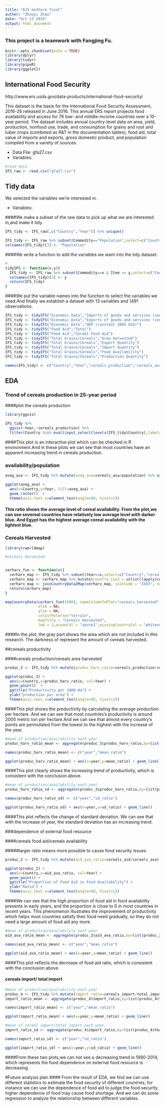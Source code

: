 ---
title: "615 midterm final"
author: "Zhouyi Zhao"
date: "Oct 23 2016"
output: html_document
---

### This project is a teamwork with Fangjing Fu.

```{r setup, include=FALSE}
knitr::opts_chunk$set(echo = TRUE)
library(dplyr)
library(tidyr)
library(pipeR)
library(ggplot2)
```

## International Food Security

http://www.ers.usda.gov/data-products/international-food-security/

This dataset is the basis for the International Food Security Assessment, 2016-26 released in June 2016.  This annual ERS report projects food availability and access for 76 low- and middle-income countries over a 10-year period.  The dataset includes annual country-level data on area, yield, production, nonfood use, trade, and consumption for grains and root and tuber crops (combined as R&T in the documentation tables), food aid, total value of imports and exports, gross domestic product, and population compiled from a variety of sources. 

* Data File: gfa27.csv
* Variables: 
  \begin{itemize}
  \item  Country: 76 low- and middle-income countries.
  \item  Commodity: Economic Data, Food Aid, Population, Root Crops (R&T), Total Grains/Cereals, Total Grains/Cereals and Root Crops (R&T), Other.
  \item  Item: 24 levels including Area Harvested, Cereal Food Aid, Export Quantity, etc.
  \item  Unit: unit of the data
  \item  Year: 1990-2014
  \item  Amount: data
\end{itemize}


```{r}
#read data
IFS_raw <- read.csv("gfa27.csv")
```


## Tidy data

We selected the variables we're interested in. 

* Variables: 
  \begin{itemize}
  \item  Country: 76 low- and middle-income countries.
  \item  Year: 1990-2014
  \item  cereals_production: Total Grains/Cereals Production Quantity (1000 MT)
  \item  cereals_ava: Total Grains/Cereals Food availability (1000 MT)
  \item  cereals_import: Total Grains/Cereals Import Quantity (1000 MT)
  \item  cereals_export: Total Grains/Cereals Export Quantity (1000 MT)
  \item  cereals_harvested: Total Grains/Cereals Area Harvested (1000 Ha)
  \item  cereals_aid: Cereal Food Aid (Grain Equivalent, 1000 MT)
  \item  total_aid: Total Food Aid (Grain Equivalent, 1000 MT)
  \item  GDP: GDP (constant 2000 US$, million)
  \item  total_export: Exports of goods and services (constant 2000 US$, million)
  \item  total_import: Imports of goods and services (constant 2000 US$, million)
  \item  population: Total Population - Both Sexes (million)
\end{itemize}

####We make a subset of the raw data to pick up what we are interested in,and make it tidy.

```{r}
IFS_tidy <- IFS_raw[,c("Country","Year")] %>% unique()

IFS_tidy <- IFS_raw %>% subset(Commodity=="Population",select=c("Country","Year","Amount")) %>>% full_join(IFS_tidy,., by = c("Country","Year")) 
colnames(IFS_tidy)[3] <- "Population"
```

####We write a function to add the variables we want into the tidy dataset.

```{r}
#
tidyIFS <- function(x,y){
  IFS_tidy <- IFS_raw %>% subset(Commodity==x & Item == y,select=c("Country","Year","Amount")) %>>% full_join(IFS_tidy,., by = c("Country","Year"))
  colnames(IFS_tidy)[3] <- y
  return(IFS_tidy)
}
```

####We put the variable names into the function to select the variables we need.And finally we establish a dataset with 13 variables and 1491 observations.

```{r}
IFS_tidy <- tidyIFS("Economic Data","Imports of goods and services (constant 2005 US$)")
IFS_tidy <- tidyIFS("Economic Data","Exports of goods and services (constant 2005 US$)")
IFS_tidy <- tidyIFS("Economic Data","GDP (constant 2005 US$)") 
IFS_tidy <- tidyIFS("Food Aid","Total")
IFS_tidy <- tidyIFS("Food Aid","Cereal Food Aid") 
IFS_tidy <- tidyIFS("Total Grains/Cereals","Area Harvested")
IFS_tidy <- tidyIFS("Total Grains/Cereals","Export Quantity") 
IFS_tidy <- tidyIFS("Total Grains/Cereals","Import Quantity")
IFS_tidy <- tidyIFS("Total Grains/Cereals","Food Availability") 
IFS_tidy <- tidyIFS("Total Grains/Cereals","Production Quantity")

names(IFS_tidy) <- c("Country","Year","cereals_production","cereals_ava","cereals_import","cereals_export","cereals_harvested","cereals_aid","total_aid","GDP","total_export","total_import","population")
```

## EDA



### Trend of cereals production in 25-year period

####plot the cereals production 

```{r}
library(ggvis)

IFS_tidy %>%
  ggvis(~Year,~cereals_production) %>%
  filter(Country %in% eval(input_select(levels(IFS_tidy$Country),label='Country'))) %>% layer_lines()
```

####This plot is an interactive plot which can be checked in R environment.And in these plots we can see that most countries have an apparent increasing trend in cereals production.

### availability/population

```{r}
aveg_ava <- IFS_tidy %>% mutate(aveg_ava=cereals_ava/population) %>% na.omit()

ggplot(aveg_ava) + 
  aes(x=Country,y=Year, fill=aveg_ava) + 
  geom_raster()  +
  theme(axis.text.x=element_text(angle=90, hjust=1))
```

#### This ratio shows the average level of cereal availability. From the plot,we can see severeal countries have relatively low average level with darker blue. And Egypt has the highest average cereal availability with the lightest blue.



### Cereals Harvested 

```{r}
library(rworldmap)

#Cereals Harvested


cerharv_fun <- function(x){
  cerharv_map <- IFS_tidy %>% subset(Year==x,select=c("Country","cereals_harvested"))
  cerharv_map <- cerharv_map %>% mutate(country_iso3 = unlist(lapply(cerharv_map$Country, rwmGetISO3))) 
  cerharv_map <- joinCountryData2Map(cerharv_map, joinCode = "ISO3", nameJoinColumn = "country_iso3")
  return(cerharv_map)
}

mapCountryData(cerharv_fun(1990), nameColumnToPlot="cereals_harvested", 
               xlim = NA,
               ylim = NA,
               colourPalette="terrain",
               mapTitle = "Cereals Harvested",
               lwd = 1,oceanCol = "azure1",missingCountryCol = "whitesmoke")
```

####In the plot, the gray part shows the area which are not included in this research. The darkness of represent the amount of cereals harvested.


##cereals productivity 

####cereals production/cereals area harvested

```{r}
produc_3 <- IFS_tidy %>% mutate(produc_harv_ratio=cereals_production/cereals_harvested) %>% na.omit()

ggplot(produc_3) + 
  aes(x=Country,y=produc_harv_ratio, col=Year) + 
  geom_point()  + 
  ggtitle("Productivity per 1000 Ha") + 
  ylab("production per area") + 
  theme(axis.text.x=element_text(angle=90, hjust=1))

```

####This plot shows the productivity by calculating the average production per hectare. And we can see that most countries's productivity is around 2000 metric ton per hectare.And we can see that almost every country's points are permutated from the lowest to the highest with the increase of the year.

```{r}
#mean of production/availability each year 
produc_harv_ratio_mean <- aggregate(produc_3$produc_harv_ratio,by=list(produc_3$Year),mean) 

names(produc_harv_ratio_mean) <- c("year","mean_ratio")

ggplot(produc_harv_ratio_mean) + aes(x=year,y=mean_ratio) + geom_line()

```

####This plot clearly shows the increasing trend of productivity, which is consistent with the conclusion above.

```{r}
#mean of production/availability each year 
produc_harv_ratio_sd <- aggregate(produc_3$produc_harv_ratio,by=list(produc_3$Year),sd) 

names(produc_harv_ratio_sd) <- c("year","sd_ratio")

ggplot(produc_harv_ratio_sd) + aes(x=year,y=sd_ratio) + geom_line()

```

####This plot reflects the change of standard deviation. We can see that with the increase of year, the standard deviation has an increasing trend.

###dependence of external food resource

####cereals food aid/cereals availability

#####larger ratio means more possible to cause food security issues.

```{r}
produc_2 <- IFS_tidy %>% mutate(aid_ava_ratio=cereals_aid/cereals_ava) %>% na.omit()

ggplot(produc_2) + 
  aes(x=Country,y=aid_ava_ratio, col=Year) + 
  geom_point() +  
  ggtitle("Proportion of Food Aid in Food Availability") + 
  ylab("Ratio") + 
  theme(axis.text.x=element_text(angle=90, hjust=1))

```

####We can see that the high proportion of food aid in food availability presents in early years, and the proportion is close to 0 in most countries in recent years. This phenomenon illustrates the improvement of productivity which helps most countries satisfy their food need gradually, so they do not need a large amount of food aid any more.

```{r}
#mean of production/availability each year 
aid_ava_ratio_mean <- aggregate(produc_2$aid_ava_ratio,by=list(produc_2$Year),mean) 

names(aid_ava_ratio_mean) <- c("year","mean_ratio")

ggplot(aid_ava_ratio_mean) + aes(x=year,y=mean_ratio) + geom_line()

```

####This plot reflects the decrease of food aid ratio, which is consistent with the conclusion above.

#### cereals import/ total import

```{r}
#mean of production/availability each year 
produc_4 <- IFS_tidy %>% mutate(import_ratio=cereals_import/total_import) %>% na.omit()
import_ratio_mean <- aggregate(produc_4$import_ratio,by=list(produc_4$Year),mean) 

names(import_ratio_mean) <- c("year","mean_ratio")

ggplot(import_ratio_mean) + aes(x=year,y=mean_ratio) + geom_line()

```

```{r}
#mean of cereal import/total import each year 
import_ratio_sd <- aggregate(produc_4$import_ratio,by=list(produc_4$Year),sd) 

names(import_ratio_sd) <- c("year","sd_ratio")

ggplot(import_ratio_sd) + aes(x=year,y=sd_ratio) + geom_line()

```


####From these two plots,we can not see a decreasing trend in 1990-2014, which represents the food dependence on external food resource is decreasing. 

#Future analysis plan
#### From the result of EDA, we find we can use different statistics to estimate the food security of different countries, for instance we can use the dependence of food aid to judge the food security, higher dependence of food may cause food shortage. And we can do some regression to analyze the relationship between different variables.

